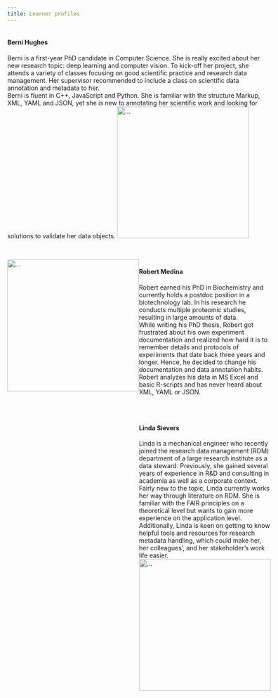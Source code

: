 ```yaml
---
title: Learner profiles
---
```


<span style="display:flex;">
<span>
<h4 style="display:flex;">Berni Hughes</h4>
Berni is a first-year PhD candidate in Computer Science. She is really excited about her new research topic: deep learning and computer vision. To kick-off her project, she attends a variety of classes focusing on good scientific practice and research data management. Her supervisor recommended to include a class on scientific data annotation and metadata to her. <br>
Berni is fluent in C++, JavaScript and Python. She is familiar with the structure Markup, XML, YAML and JSON, yet she is new to annotating her scientific work and looking for solutions to validate her data objects. </span>
<img src="https://github.com/carpentries-incubator/scientific-metadata/blob/awesome_dev/profiles/bernyHughesPersona.png?raw=true" height="300px" alt="..." class="figure mx-auto d-block"></span>

<br>

<span style="display: flex;">
<img src="https://github.com/carpentries-incubator/scientific-metadata/blob/awesome_dev/profiles/robertMedinaPersona.png?raw=true" height="300px" alt="..." class="figure mx-auto d-block">
<span>
<h4 style="display:flex">Robert Medina</h4>
Robert earned his PhD in Biochemistry and currently holds a postdoc position in a biotechnology lab. In his research he conducts multiple proteomic studies, resulting in large amounts of data. <br>
While writing his PhD thesis, Robert got frustrated about his own experiment documentation and realized how hard it is to remember details and protocols of experiments that date back three years and longer. Hence, he decided to change his documentation and data annotation habits.<br>
Robert analyzes his data in MS Excel and basic R-scripts and has never heard about XML, YAML or JSON.</span>
</span>

<br>

<span style="display: flex;">
<span>
<h4 style="display:flex">Linda Sievers</h4>
Linda is a mechanical engineer who recently joined the research data management (RDM) department of a large research institute as a data steward. Previously, she gained several years of experience in R&D and consulting in academia as well as a corporate context.<br>
Fairly new to the topic, Linda currently works her way through literature on RDM. She is familiar with the FAIR principles on a theoretical level but wants to gain more experience on the application level. Additionally, Linda is keen on getting to know helpful tools and resources for research metadata handling, which could make her, her colleagues', and her stakeholder's work life easier. </span>
<img src="https://github.com/carpentries-incubator/scientific-metadata/blob/awesome_dev/profiles/lindaSieversPersona.png?raw=true" height="300px" alt="..." class="figure mx-auto d-block"></span>